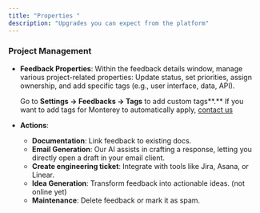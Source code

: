 ```yaml
---
title: "Properties "
description: "Upgrades you can expect from the platform"
---
```




### Project Management

- **Feedback Properties**: Within the feedback details window, manage various project-related properties: Update status, set priorities, assign ownership, and add specific tags (e.g., user interface, data, API).

  Go to **Settings → Feedbacks → Tags** to add custom tags**.** If you want to add tags for Monterey to automatically apply, [contact us](mailto:support@monterey.ai)

- **Actions**:
  - **Documentation**: Link feedback to existing docs.
  - **Email Generation**: Our AI assists in crafting a response, letting you directly open a draft in your email client.
  - **Create engineering ticket**: Integrate with tools like Jira, Asana, or Linear.
  - **Idea Generation**: Transform feedback into actionable ideas. (not online yet)
  - **Maintenance**: Delete feedback or mark it as spam.